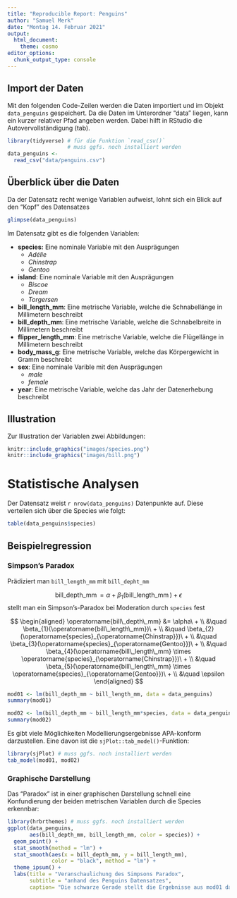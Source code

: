 ```yaml
---
title: "Reproducible Report: Penguins"
author: "Samuel Merk"
date: "Montag 14. Februar 2021"
output: 
  html_document: 
    theme: cosmo
editor_options: 
  chunk_output_type: console
---
```


## Import der Daten
Mit den folgenden Code-Zeilen werden die Daten importiert und im Objekt `data_penguins` gespeichert. Da die Daten im Unterordner "data" liegen, kann ein kurzer relativer Pfad angeben werden. Dabei hilft in RStudio die Autovervollständigung (tab).

```r
library(tidyverse) # für die Funktion `read_csv()`
                   # muss ggfs. noch installiert werden
data_penguins <- 
  read_csv("data/penguins.csv")
```

## Überblick über die Daten 
Da der Datensatz recht wenige Variablen aufweist, lohnt sich ein Blick auf den "Kopf" des Datensatzes

```r
glimpse(data_penguins)
```

Im Datensatz gibt es die folgenden Variablen:

* **species:** Eine nominale Variable mit den Ausprägungen
    * *Adélie*
    * *Chinstrap*
    * *Gentoo*  
* **island**: Eine nominale Variable mit den Ausprägungen
    * *Biscoe*
    * *Dream*
    * *Torgersen*
* **bill_length_mm**: Eine metrische Variable, welche die Schnabellänge in Millimetern beschreibt
* **bill_depth_mm**: Eine metrische Variable, welche die Schnabelbreite in Millimetern beschreibt  
* **flipper_length_mm**: Eine metrische Variable, welche die Flügellänge in Millimetern beschreibt
* **body_mass_g**: Eine metrische Variable, welche das Körpergewicht in Gramm beschreibt
* **sex**: Eine nominale Varible mit den Ausprägungen
    * *male*
    * *female*
* **year**: Eine metrische Variable, welche das Jahr der Datenerhebung beschreibt

## Illustration
Zur Illustration der Variablen zwei Abbildungen:
```r
knitr::include_graphics("images/species.png")
knitr::include_graphics("images/bill.png")
```

# Statistische Analysen
Der Datensatz weist `r nrow(data_penguins)` Datenpunkte auf. Diese verteilen sich über die Species wie folgt:
```r
table(data_penguins$species)
```

## Beispielregression
### Simpson's Paradox
Prädiziert man `bill_length_mm` mit `bill_depht_mm` 

$$\operatorname{bill\_depth\_mm} = \alpha + \beta_{1}(\operatorname{bill\_length\_mm}) + \epsilon$$
stellt man ein Simpson's-Paradox bei Moderation durch `species` fest

$$
\begin{aligned}
\operatorname{bill\_depth\_mm} &= \alpha\ + \\
&\quad \beta_{1}(\operatorname{bill\_length\_mm})\ + \\
&\quad \beta_{2}(\operatorname{species}_{\operatorname{Chinstrap}})\ + \\
&\quad \beta_{3}(\operatorname{species}_{\operatorname{Gentoo}})\ + \\
&\quad \beta_{4}(\operatorname{bill\_length\_mm} \times \operatorname{species}_{\operatorname{Chinstrap}})\ + \\
&\quad \beta_{5}(\operatorname{bill\_length\_mm} \times \operatorname{species}_{\operatorname{Gentoo}})\ + \\
&\quad \epsilon
\end{aligned}
$$

```r
mod01 <- lm(bill_depth_mm ~ bill_length_mm, data = data_penguins)
summary(mod01)

mod02 <- lm(bill_depth_mm ~ bill_length_mm*species, data = data_penguins)
summary(mod02)
```

Es gibt viele Möglichkeiten Modellierungsergebnisse APA-konform darzustellen. Eine davon ist die `sjPlot::tab_model()`-Funktion:
```r
library(sjPlot) # muss ggfs. noch installiert werden
tab_model(mod01, mod02)
```

### Graphische Darstellung
Das "Paradox" ist in einer graphischen Darstellung schnell eine Konfundierung der beiden metrischen Variablen durch die Species erkennbar:
```r
library(hrbrthemes) # muss ggfs. noch installiert werden
ggplot(data_penguins,
       aes(bill_depth_mm, bill_length_mm, color = species)) +
  geom_point() + 
  stat_smooth(method = "lm") + 
  stat_smooth(aes(x = bill_depth_mm, y = bill_length_mm), 
              color = "black", method = "lm") + 
  theme_ipsum() + 
  labs(title = "Veranschaulichung des Simpsons Paradox",
       subtitle = "anhand des Penguins Datensatzes",
       caption= "Die schwarze Gerade stellt die Ergebnisse aus mod01 dar.")
```


